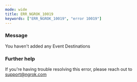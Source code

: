 ```yaml
---
mode: wide
title: ERR_NGROK_10019
keywords: ["ERR_NGROK_10019", "error 10019"]
---
```



### Message

You haven't added any Event Destinations

<ErrorDetails />

### Further help

If you're having trouble resolving this error, please reach out to [support@ngrok.com](mailto:support@ngrok.com?subject=Help%20with%20ERR_NGROK_10019)

